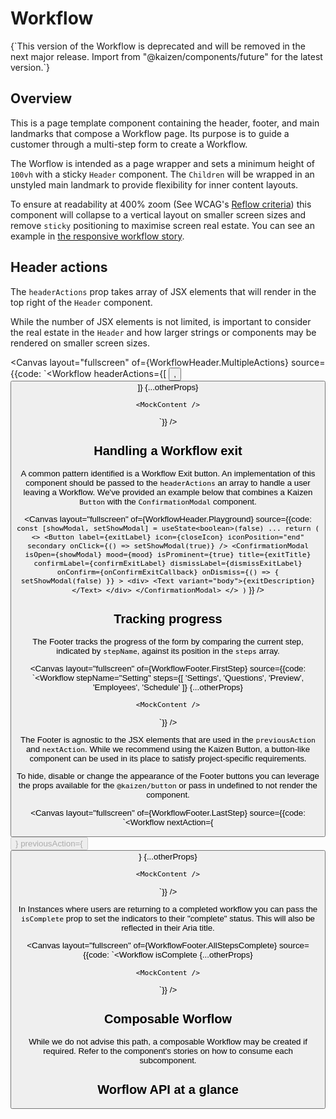 
<Meta of={Workflow} />

# Workflow

<ResourceLinks
  sourceCode="https://github.com/cultureamp/kaizen-design-system/tree/main/packages/components/src/Workflow"
  className="!mb-8"
/>

<InlineNotification type="negative" persistent>
  {`This version of the Workflow is deprecated and will be removed in the next major release.
  Import from "@kaizen/components/future" for the latest version.`}
</InlineNotification>

<KAIOInstallation exportNames="Workflow" />

## Overview

This is a page template component containing the header, footer, and main landmarks that compose a Workflow page. Its purpose is to guide a customer through a multi-step form to create a Workflow.

The Worflow is intended as a page wrapper and sets a minimum height of `100vh` with a sticky `Header` component. The `Children` will be wrapped in an unstyled main landmark to provide flexibility for inner content layouts.

To ensure at readability at 400% zoom (See WCAG's [Reflow criteria](https://www.w3.org/WAI/WCAG21/Understanding/reflow.html)) this component will collapse to a vertical layout on smaller screen sizes and remove `sticky` positioning to maximise screen real estate. You can see an example in [the responsive workflow story](/story/pages-workflow-components-workflow--responsive-workflow).

<Canvas layout="fullscreen" of={Workflow.Playground} />

## Header actions

The `headerActions` prop  takes array of JSX elements that will render in the top right of the `Header` component.

While the number of JSX elements is not limited, is important to consider the real estate in the `Header` and how larger strings or components may be rendered on smaller screen sizes.

<Canvas
  layout="fullscreen"
  of={WorkflowHeader.MultipleActions}
  source={{code: `<Workflow
    headerActions={[
      <Button
        key="would-use-uui-1"
        label="Preview"
        icon={VisibleIcon}
        secondary
        iconPosition="start"
      />,
      <Button
        key="would-use-uui-2"
        label="Save and close"
        icon={CloseIcon}
        secondary
        iconPosition="end"
      />
    ]}
    {...otherProps}
  >
    <MockContent />
  </Workflow>`}}
/>


## Handling a Workflow exit

A common pattern identified is a Workflow Exit button. An implementation of this component should be passed to the `headerActions` an array to handle a user leaving a Workflow. We've provided an example below that combines a Kaizen `Button` with the `ConfirmationModal` component.

<Canvas
  layout="fullscreen"
  of={WorkflowHeader.Playground}
  source={{code: `
  const [showModal, setShowModal] = useState<boolean>(false)
  ...
  return (
    <>
      <Button
        label={exitLabel}
        icon={closeIcon}
        iconPosition="end"
        secondary
        onClick={() => setShowModal(true)}
      />
      <ConfirmationModal
        isOpen={showModal}
        mood={mood}
        isProminent={true}
        title={exitTitle}
        confirmLabel={confirmExitLabel}
        dismissLabel={dismissExitLabel}
        onConfirm={onConfirmExitCallback}
        onDismiss={() => {
          setShowModal(false)
        }}
      >
        <div>
          <Text variant="body">{exitDescription}</Text>
        </div>
      </ConfirmationModal>
    </>
  )`
  }}
/>

## Tracking progress

The Footer tracks the progress of the form by comparing the current step, indicated by `stepName`, against its position in the `steps` array.

<Canvas
  layout="fullscreen"
  of={WorkflowFooter.FirstStep}
  source={{code: `<Workflow
    stepName="Setting"
    steps={[
      'Settings',
      'Questions',
      'Preview',
      'Employees',
      'Schedule'
    ]}
    {...otherProps}
  >
    <MockContent />
  </Workflow>`}}
/>

The Footer is agnostic to the JSX elements that are used in the `previousAction` and `nextAction`. While we recommend using the Kaizen Button, a button-like component can be used in its place to satisfy project-specific requirements.


To hide, disable or change the appearance of the Footer buttons you can leverage the props available for the `@kaizen/button` or pass in undefined to not render the component.

<Canvas
  layout="fullscreen"
  of={WorkflowFooter.LastStep}
  source={{code: `<Workflow
    nextAction={<Button disabled label="Finish" primary reversed/>}
    previousAction={<Button label="Back" reversed/>}
    {...otherProps}
  >
    <MockContent />
  </Workflow>`}}
/>

In Instances where users are returning to a completed workflow you can pass the `isComplete` prop to set the indicators to their "complete" status. This will also be reflected in their Aria title.

<Canvas
  layout="fullscreen"
  of={WorkflowFooter.AllStepsComplete}
  source={{code: `<Workflow
    isComplete
    {...otherProps}
  >
    <MockContent />
  </Workflow>`}}
/>

## Composable Worflow

While we do not advise this path, a composable Workflow may be created if required. Refer to the component's stories on how to consume each subcomponent.

<Canvas layout="fullscreen" of={Workflow.ComposableWorkflow} />


## Worflow API at a glance

<ArgTypes of={Workflow.Playground} />
